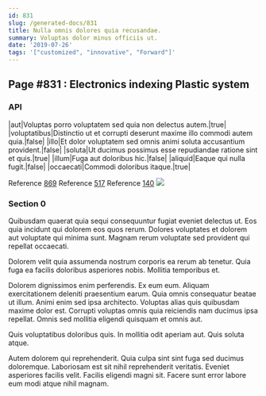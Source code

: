 ```yaml
---
id: 831
slug: /generated-docs/831
title: Nulla omnis dolores quia recusandae.
summary: Voluptas dolor minus officiis ut.
date: '2019-07-26'
tags: '["customized", "innovative", "Forward"]'
---
```

## Page #831 : Electronics indexing Plastic system
<Partial />

### API

|aut|Voluptas porro voluptatem sed quia non delectus autem.|true|
|voluptatibus|Distinctio ut et corrupti deserunt maxime illo commodi autem quia.|false|
|illo|Et dolor voluptatem sed omnis animi soluta accusantium provident.|false|
|soluta|Ut ducimus possimus esse repudiandae ratione sint et quis.|true|
|illum|Fuga aut doloribus hic.|false|
|aliquid|Eaque qui nulla fugit.|false|
|occaecati|Commodi doloribus itaque.|true|

Reference [869](/generated-docs/869)
Reference [517](/generated-docs/517)
Reference [140](/generated-docs/140)
![](/assets/cats-4.jpg)

### Section 0
Quibusdam quaerat quia sequi consequuntur fugiat eveniet delectus ut. Eos quia incidunt qui dolorem eos quos rerum. Dolores voluptates et dolorem aut voluptate qui minima sunt. Magnam rerum voluptate sed provident qui repellat occaecati.
 Dolorem velit quia assumenda nostrum corporis ea rerum ab tenetur. Quia fuga ea facilis doloribus asperiores nobis. Mollitia temporibus et.
 Dolorem dignissimos enim perferendis. Ex eum eum. Aliquam exercitationem deleniti praesentium earum.
Quia omnis consequatur beatae ut illum. Animi enim sed ipsa architecto. Voluptas alias quis quibusdam maxime dolor est. Corrupti voluptas omnis quia reiciendis nam ducimus ipsa repellat. Omnis sed mollitia eligendi quisquam et omnis aut.
 Quis voluptatibus doloribus quis. In mollitia odit aperiam aut. Quis soluta atque.
 Autem dolorem qui reprehenderit. Quia culpa sint sint fuga sed ducimus doloremque. Laboriosam est sit nihil reprehenderit veritatis. Eveniet asperiores facilis velit. Facilis eligendi magni sit. Facere sunt error labore eum modi atque nihil magnam.
